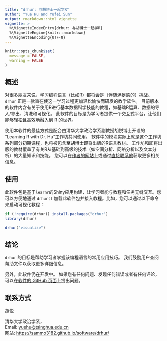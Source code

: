 ---
title: "drhur: 与胡博士一起学R"
author: "Yue Hu and Yufei Sun"
output: rmarkdown::html_vignette
vignette: >
  %\VignetteIndexEntry{drhur: 与胡博士一起学R}
  %\VignetteEngine{knitr::rmarkdown}
  %\VignetteEncoding{UTF-8}
---
```{r setup, include=FALSE}
knitr::opts_chunk$set(
  message = FALSE,
  warning = FALSE
)
```

## 概述

对很多朋友来说，学习编程语言（比如R）都将会是（伴随满足感的）挑战。
`drhur` 正是一款旨在使这一学习过程更加轻松愉快而研发的教学软件。
目前版本的软件内含有关于使用R进行基本数据科学技能的教程，如基础R运算、数据的导入/导出、清洗和可视化。
此软件的目标是为学习者提供一个交互式平台，让他们能够轻松且高效地融入到 R 的世界。

使用本软件的最佳方式是配合由清华大学政治学系副教授胡悦博士开设的 "Learning R with Dr. Hu"工作坊共同使用。
软件中的模块实际上就是这个工作坊系列部分初期课程，也将被包含至胡博士即将出版的R语言教材。
工作坊和即将出版的教材覆盖了有关R从基础到高级的技术（如空间分析、网络分析以及文本分析）的大量知识和技能。
您可以在[作者的网站](https://sammo3182.github.io/software/drhur/)上或通过[直接联系他](mailto:yuehu@tsinghua.edu.cn)获取更多相关信息。

## 使用

此软件包是基于`learnr`的Shiny应用构建，让学习者能与教程和任务无缝交互。您可以方便地通过 `drhur()` 加载此软件包并接入教程。比如，您可以通过以下命令来启动可视化教程：

```{r eval = FALSE}
if (!require(drhur)) install.packages("drhur")
library(drhur)

drhur("visualize")
```

## 结论

`drhur` 的目标是帮助学习者掌握该编程语言的常用应用技巧。
我们鼓励用户查阅帮助文件以获取更多详细信息。

另外，此软件仍在开发中。
如果您有任何问题、发现任何错误或者有任何评论，可以在[软件的 GitHub 页面](https://github.com/sammo3182/drhur/issues)上提出问题。

## 联系方式

胡悦

清华大学政治学系，    
Email: <yuehu@tsinghua.edu.cn>    
网站: <https://sammo3182.github.io/software/drhur/>

